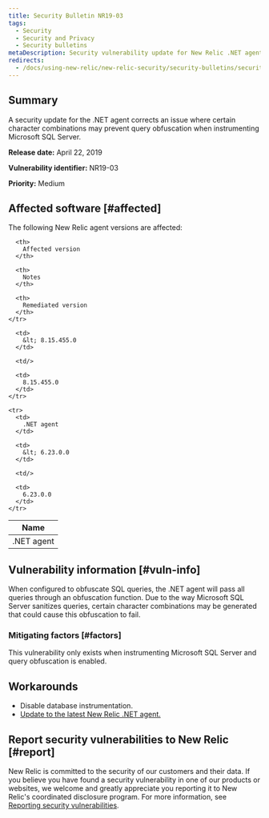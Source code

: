 ```yaml
---
title: Security Bulletin NR19-03
tags:
  - Security
  - Security and Privacy
  - Security bulletins
metaDescription: Security vulnerability update for New Relic .NET agent.
redirects:
  - /docs/using-new-relic/new-relic-security/security-bulletins/security-bulletin-nr19-03
---
```


## Summary

A security update for the .NET agent corrects an issue where certain character combinations may prevent query obfuscation when instrumenting Microsoft SQL Server.

**Release date:** April 22, 2019

**Vulnerability identifier:** NR19-03

**Priority:** Medium

## Affected software [#affected]

The following New Relic agent versions are affected:

<table>
  <thead>
    <tr>
      <th>
        Name
      </th>

      <th>
        Affected version
      </th>

      <th>
        Notes
      </th>

      <th>
        Remediated version
      </th>
    </tr>
  </thead>

  <tbody>
    <tr>
      <td>
        .NET agent
      </td>

      <td>
        &lt; 8.15.455.0
      </td>

      <td/>

      <td>
        8.15.455.0
      </td>
    </tr>

    <tr>
      <td>
        .NET agent
      </td>

      <td>
        &lt; 6.23.0.0
      </td>

      <td/>

      <td>
        6.23.0.0
      </td>
    </tr>
  </tbody>
</table>

## Vulnerability information [#vuln-info]

When configured to obfuscate SQL queries, the .NET agent will pass all queries through an obfuscation function. Due to the way Microsoft SQL Server sanitizes queries, certain character combinations may be generated that could cause this obfuscation to fail.

### Mitigating factors [#factors]

This vulnerability only exists when instrumenting Microsoft SQL Server and query obfuscation is enabled.

## Workarounds

* Disable database instrumentation.
* [Update to the latest New Relic .NET agent.](https://docs.newrelic.com/docs/agents/net-agent/installation/update-net-agent)

## Report security vulnerabilities to New Relic [#report]

New Relic is committed to the security of our customers and their data. If you believe you have found a security vulnerability in one of our products or websites, we welcome and greatly appreciate you reporting it to New Relic's coordinated disclosure program. For more information, see [Reporting security vulnerabilities](/docs/security/new-relic-security/data-privacy/reporting-security-vulnerabilities).
